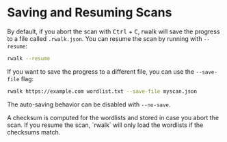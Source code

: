 
# Saving and Resuming Scans

By default, if you abort the scan with <kbd>Ctrl</kbd> + <kbd>C</kbd>, rwalk will save the progress to a file called `.rwalk.json`. You can resume the scan by running with `--resume`:

```bash
rwalk --resume
```

If you want to save the progress to a different file, you can use the `--save-file` flag:

```bash
rwalk https://example.com wordlist.txt --save-file myscan.json
```

The auto-saving behavior can be disabled with `--no-save`.

<Callout type="warning">
A checksum is computed for the wordlists and stored in case you abort the scan. If you resume the scan, `rwalk` will only load the wordlists if the checksums match.
</Callout>
